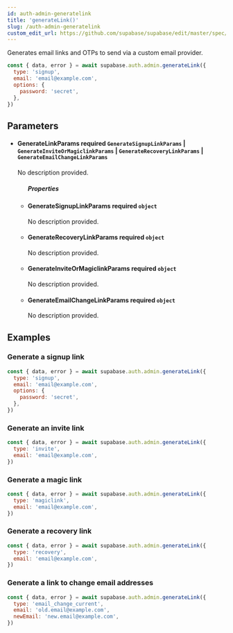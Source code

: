 ```yaml
---
id: auth-admin-generatelink
title: 'generateLink()'
slug: /auth-admin-generatelink
custom_edit_url: https://github.com/supabase/supabase/edit/master/spec/supabase_js_v2_legacy.yml
---
```



Generates email links and OTPs to send via a custom email provider.

```js
const { data, error } = await supabase.auth.admin.generateLink({
  type: 'signup',
  email: 'email@example.com',
  options: {
    password: 'secret',
  },
})
```

## Parameters

<ul className="method-list-group">
  
<li className="method-list-item">
  <h4 className="method-list-item-label">
    <span className="method-list-item-label-name">
      GenerateLinkParams
    </span>
    <span className="method-list-item-label-badge required">
      required
    </span>
    <span className="method-list-item-validation">
      <code>GenerateSignupLinkParams</code> | <code>GenerateInviteOrMagiclinkParams</code> | <code>GenerateRecoveryLinkParams</code> | <code>GenerateEmailChangeLinkParams</code>
    </span>
  </h4>
  <div class="method-list-item-description">

No description provided.

  </div>
  
<ul className="method-list-group">
  <h5 class="method-list-title method-list-title-isChild expanded">Properties</h5>

<li className="method-list-item">
  <h4 className="method-list-item-label">
    <span className="method-list-item-label-name">
      GenerateSignupLinkParams
    </span>
    <span className="method-list-item-label-badge required">
      required
    </span>
    <span className="method-list-item-validation">
      <code>object</code>
    </span>
  </h4>
  <div class="method-list-item-description">

No description provided.

  </div>
  
</li>

<li className="method-list-item">
  <h4 className="method-list-item-label">
    <span className="method-list-item-label-name">
      GenerateRecoveryLinkParams
    </span>
    <span className="method-list-item-label-badge required">
      required
    </span>
    <span className="method-list-item-validation">
      <code>object</code>
    </span>
  </h4>
  <div class="method-list-item-description">

No description provided.

  </div>
  
</li>

<li className="method-list-item">
  <h4 className="method-list-item-label">
    <span className="method-list-item-label-name">
      GenerateInviteOrMagiclinkParams
    </span>
    <span className="method-list-item-label-badge required">
      required
    </span>
    <span className="method-list-item-validation">
      <code>object</code>
    </span>
  </h4>
  <div class="method-list-item-description">

No description provided.

  </div>
  
</li>

<li className="method-list-item">
  <h4 className="method-list-item-label">
    <span className="method-list-item-label-name">
      GenerateEmailChangeLinkParams
    </span>
    <span className="method-list-item-label-badge required">
      required
    </span>
    <span className="method-list-item-validation">
      <code>object</code>
    </span>
  </h4>
  <div class="method-list-item-description">

No description provided.

  </div>
  
</li>

</ul>

</li>

</ul>

## Examples

### Generate a signup link

```js
const { data, error } = await supabase.auth.admin.generateLink({
  type: 'signup',
  email: 'email@example.com',
  options: {
    password: 'secret',
  },
})
```

### Generate an invite link

```js
const { data, error } = await supabase.auth.admin.generateLink({
  type: 'invite',
  email: 'email@example.com',
})
```

### Generate a magic link

```js
const { data, error } = await supabase.auth.admin.generateLink({
  type: 'magiclink',
  email: 'email@example.com',
})
```

### Generate a recovery link

```js
const { data, error } = await supabase.auth.admin.generateLink({
  type: 'recovery',
  email: 'email@example.com',
})
```

### Generate a link to change email addresses

```js
const { data, error } = await supabase.auth.admin.generateLink({
  type: 'email_change_current',
  email: 'old.email@example.com',
  newEmail: 'new.email@example.com',
})
```
